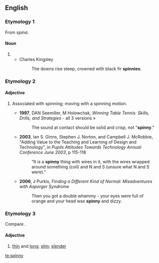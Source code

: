 ==English==

===Etymology 1===
From {{etyl|la|en}} ''spina''.

====Noun====
{{en-noun|spinnies}}

# {{alternative spelling of|spinney|lang=en}}
#* Charles Kingsley
#*: The downs rise steep, crowned with black fir '''spinnies'''.

===Etymology 2===
{{suffix|spin|y|lang=en}}

====Adjective====
{{en-adj|er}}

# {{lb|en|informal}} Associated with spinning; moving with a spinning motion.
#* '''1997''', DAN Seemiller, M Holowchak, ''Winning Table Tennis: Skills, Drills, and Strategies'' - all 3 versions »
#*: The sound at contact should be solid and crisp, not “'''spinny'''.”
#* '''2003''', Ian S. Ginns, Stephen J. Norton, and Campbell J. McRobbie, "Adding Value to the Teaching and Learning of Design and Technology", in ''Pupils Attitudes Towards Technology Annual Conference June 2003'', p 115-118
#*: “It is a '''spinny''' thing with wires in it, with the wires wrapped around something (coil) and N and S (unsure what N and S were)."
#* '''2006''', J Purkis, ''Finding a Different Kind of Normal: Misadventures with Asperger Syndrome''
#*: Then you got a double whammy - your eyes were full of orange and your head was '''spinny''' and dizzy.

===Etymology 3===
Compare {{m|en|spiny}}.

====Adjective====
{{en-adj}}

# {{lb|en|UK|dialect|obsolete}} [[thin]] and [[long]]; [[slim]]; [[slender]]

{{Webster 1913}}

[[te:spinny]]